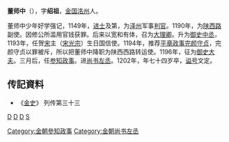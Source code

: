 '''董师中'''（{{bd|1129年||1202年||}}），字'''绍祖'''，[[金国|金国]][[洺州|洺州]]人。

董师中少年好学强记，1149年，[[进士|进士]]及第，为[[泽州|泽州]]军事[[判官|判官]]。1190年，为[[陕西路|陕西路]]副使。因修公所滥用官钱获罪。后来以宽和有体，召为[[大理卿|大理卿]]。升为[[御史中丞|御史中丞]]，1193年，任贺[[南宋|宋]]主（[[宋光宗|宋光宗]]）生日国信使。1194年，推荐[[平章政事|平章政事]][[完颜守贞|完颜守贞]]，完颜守贞以罪被斥，所以把董师中降职为陕西西路转运使。1196年，征为[[御史大夫|御史大夫]]。三月后，任[[参知政事|参知政事]]。进[[尚书左丞|尚书左丞]]。1202年，年七十四岁卒，[[谥号|谥号]]文定。

==传記資料== 
* 《[[金史|金史]]》 列传第三十三

[[分类:金朝官员|D]]
[[分类:永年人|D]]
[[分类:谥文定|D]]
[[分类:董姓|S]]
[[Category:金朝參知政事|Category:金朝參知政事]]
[[Category:金朝尚书左丞|Category:金朝尚书左丞]]